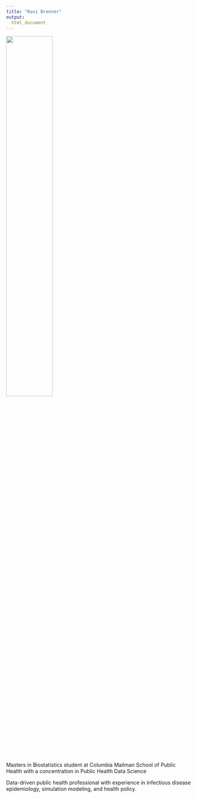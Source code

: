 ```yaml
---
title: "Ravi Brenner"
output: 
  html_document
---
```


<img src="images/headshot.jpeg" style="width:50%">

Masters in Biostatistics student at Columbia Mailman School of Public Health with a concentration in Public Health Data Science

Data-driven public health professional with experience in infectious disease epidemiology, simulation modeling, and health policy.
